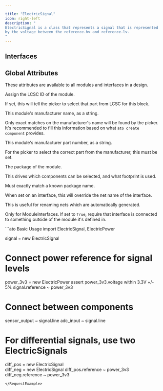 ```yaml
---

title: "ElectricSignal"
icon: right-left
description: "
ElectricSignal is a class that represents a signal that is represented
by the voltage between the reference.hv and reference.lv.
"
---
```



## Interfaces

<ParamField path='line' type='Electrical'>
</ParamField>

<ParamField path='reference' type='ElectricPower'>
</ParamField>


## Global Attributes


These attributes are available to all modules and interfaces in a design.
<ParamField path='lcsc_id' type='str'>

Assign the LCSC ID of the module.

If set, this will tell the picker to select that part from LCSC for this block.
</ParamField>

<ParamField path='manufacturer' type='str'>

This module's manufacturer name, as a string.

Only exact matches on the manufacturer's name will be found by the picker.
It's recommended to fill this information based on what `ato create component`
provides.
</ParamField>

<ParamField path='mpn' type='str'>

This module's manufacturer part number, as a string.

For the picker to select the correct part from the manufacturer,
this must be set.
</ParamField>

<ParamField path='package' type='str'>

The package of the module.

This drives which components can be selected, and what footprint is used.

Must exactly match a known package name.
</ParamField>

<ParamField path='exclude_from_bom' type='bool'>
</ParamField>

<ParamField path='override_net_name' type='str'>

When set on an interface, this will override the net name of the interface.

This is useful for renaming nets which are automatically generated.
</ParamField>

<ParamField path='required' type='bool'>

Only for ModuleInterfaces.
If set to `True`, require that interface is connected to something outside
of the module it's defined in.
</ParamField>

<RequestExample>
```ato Basic Usage
import ElectricSignal, ElectricPower

signal = new ElectricSignal

# Connect power reference for signal levels  
power_3v3 = new ElectricPower
assert power_3v3.voltage within 3.3V +/- 5%
signal.reference ~ power_3v3

# Connect between components
sensor_output ~ signal.line
adc_input ~ signal.line

# For differential signals, use two ElectricSignals
diff_pos = new ElectricSignal  
diff_neg = new ElectricSignal
diff_pos.reference ~ power_3v3
diff_neg.reference ~ power_3v3
```
</RequestExample>